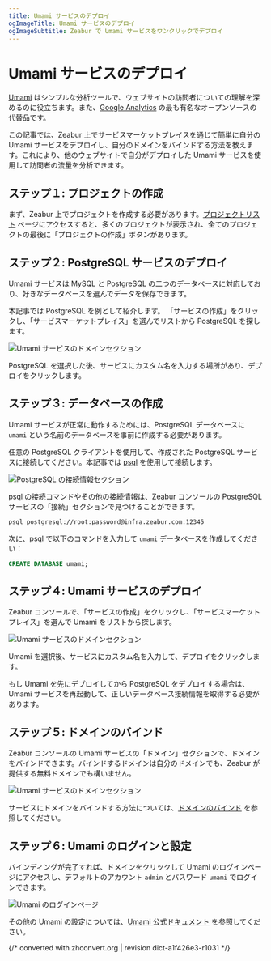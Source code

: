 ```yaml
---
title: Umami サービスのデプロイ
ogImageTitle: Umami サービスのデプロイ
ogImageSubtitle: Zeabur で Umami サービスをワンクリックでデプロイ
---
```



# Umami サービスのデプロイ

[Umami](https://umami.is/) はシンプルな分析ツールで、ウェブサイトの訪問者についての理解を深めるのに役立ちます。また、[Google Analytics](https://analytics.google.com/) の最も有名なオープンソースの代替品です。

この記事では、Zeabur 上でサービスマーケットプレイスを通じて簡単に自分の Umami サービスをデプロイし、自分のドメインをバインドする方法を教えます。これにより、他のウェブサイトで自分がデプロイした Umami サービスを使用して訪問者の流量を分析できます。

## ステップ１: プロジェクトの作成

まず、Zeabur 上でプロジェクトを作成する必要があります。[プロジェクトリスト](https://dash.zeabur.com/projects) ページにアクセスすると、多くのプロジェクトが表示され、全てのプロジェクトの最後に「プロジェクトの作成」ボタンがあります。

## ステップ２: PostgreSQL サービスのデプロイ

Umami サービスは MySQL と PostgreSQL の二つのデータベースに対応しており、好きなデータベースを選んでデータを保存できます。

本記事では PostgreSQL を例として紹介します。 「サービスの作成」をクリックし、「サービスマーケットプレイス」を選んでリストから PostgreSQL を探します。

![Umami サービスのドメインセクション](/marketplace/umami/deploy-postgresql.png)

PostgreSQL を選択した後、サービスにカスタム名を入力する場所があり、デプロイをクリックします。

## ステップ３: データベースの作成

Umami サービスが正常に動作するためには、PostgreSQL データベースに `umami` という名前のデータベースを事前に作成する必要があります。

任意の PostgreSQL クライアントを使用して、作成された PostgreSQL サービスに接続してください。本記事では [psql](https://www.postgresql.org/docs/9.1/app-psql.html) を使用して接続します。

![PostgreSQL の接続情報セクション](/marketplace/umami/postgre-connect.png)

psql の接続コマンドやその他の接続情報は、Zeabur コンソールの PostgreSQL サービスの「接続」セクションで見つけることができます。

```bash
psql postgresql://root:password@infra.zeabur.com:12345
```

次に、psql で以下のコマンドを入力して `umami` データベースを作成してください：

```sql
CREATE DATABASE umami;
```

## ステップ４: Umami サービスのデプロイ

Zeabur コンソールで、「サービスの作成」をクリックし、「サービスマーケットプレイス」を選んで Umami をリストから探します。

![Umami サービスのドメインセクション](/marketplace/umami/deploy-umami.png)

Umami を選択後、サービスにカスタム名を入力して、デプロイをクリックします。

<Callout>
  もし Umami を先にデプロイしてから PostgreSQL をデプロイする場合は、Umami サービスを再起動して、正しいデータベース接続情報を取得する必要があります。
</Callout>

## ステップ５: ドメインのバインド

Zeabur コンソールの Umami サービスの「ドメイン」セクションで、ドメインをバインドできます。バインドするドメインは自分のドメインでも、Zeabur が提供する無料ドメインでも構いません。

![Umami サービスのドメインセクション](/marketplace/umami/umami-domain.png)

サービスにドメインをバインドする方法については、[ドメインのバインド](../deploy/domain-binding) を参照してください。

## ステップ６: Umami のログインと設定

バインディングが完了すれば、ドメインをクリックして Umami のログインページにアクセスし、デフォルトのアカウント `admin` とパスワード `umami` でログインできます。

![Umami のログインページ](/marketplace/umami/umami-screenshot.png)

その他の Umami の設定については、[Umami 公式ドキュメント](https://umami.is/docs) を参照してください。

{/* converted with zhconvert.org | revision dict-a1f426e3-r1031 */}